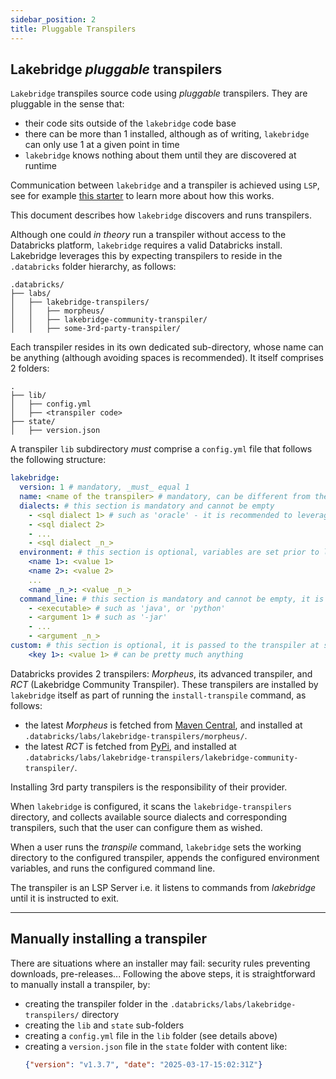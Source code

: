 ```yaml
---
sidebar_position: 2
title: Pluggable Transpilers
---
```


Lakebridge _pluggable_ transpilers
---

`Lakebridge` transpiles source code using _pluggable_ transpilers.
They are pluggable in the sense that:
 - their code sits outside of the `lakebridge` code base
 - there can be more than 1 installed, although as of writing, `lakebridge` can only use 1 at a given point in time
 - `lakebridge` knows nothing about them until they are discovered at runtime

Communication between `lakebridge` and a transpiler is achieved using `LSP`, see for example [this starter](https://github.com/databrickslabs/lakebridge-plugin-starters/tree/python-sdk/python) to learn more about how this works.

This document describes how `lakebridge` discovers and runs transpilers.

Although one could _in theory_ run a transpiler without access to the Databricks platform, `lakebridge` requires a valid Databricks install.
Lakebridge leverages this by expecting transpilers to reside in the `.databricks` folder hierarchy, as follows:


```
.databricks/
├── labs/
│   ├── lakebridge-transpilers/
│   │   ├── morpheus/
│   │   ├── lakebridge-community-transpiler/
│   │   ├── some-3rd-party-transpiler/
```

Each transpiler resides in its own dedicated sub-directory, whose name can be anything (although avoiding spaces is recommended). It itself comprises 2 folders:
```
.
├── lib/
│   ├── config.yml
│   ├── <transpiler code>
├── state/
│   ├── version.json
```

A transpiler `lib` subdirectory _must_ comprise a `config.yml` file that follows the following structure:

```yaml
lakebridge:
  version: 1 # mandatory, _must_ equal 1
  name: <name of the transpiler> # mandatory, can be different from the folder name
  dialects: # this section is mandatory and cannot be empty
    - <sql dialect 1> # such as 'oracle' - it is recommended to leverage existing dialect names
    - <sql dialect 2>
    - ...
    - <sql dialect _n_>
  environment: # this section is optional, variables are set prior to launching the transpiler
    <name 1>: <value 1>
    <name 2>: <value 2>
    ...
    <name _n_>: <value _n_>
  command_line: # this section is mandatory and cannot be empty, it is used to launch the transpiler
    - <executable> # such as 'java', or 'python'
    - <argument 1> # such as '-jar'
    - ...
    - <argument _n_>
custom: # this section is optional, it is passed to the transpiler at startup
    <key 1>: <value 1> # can be pretty much anything
```

Databricks provides 2 transpilers: _Morpheus_, its advanced transpiler, and _RCT_ (Lakebridge Community Transpiler).
These transpilers are installed by `lakebridge` itself as part of running the `install-transpile` command, as follows:
 - the latest _Morpheus_ is fetched from [Maven Central](https://central.sonatype.com/), and installed at `.databricks/labs/lakebridge-transpilers/morpheus/`.
 - the latest _RCT_ is fetched from [PyPi](https://pypi.org/), and installed at `.databricks/labs/lakebridge-transpilers/lakebridge-community-transpiler/`.

Installing 3rd party transpilers is the responsibility of their provider.

When `lakebridge` is configured, it scans the `lakebridge-transpilers` directory, and collects available source dialects and corresponding transpilers, such that the user can configure them as wished.

When a user runs the _transpile_ command, `lakebridge` sets the working directory to the configured transpiler, appends the configured environment variables, and runs the configured command line.

The transpiler is an LSP Server i.e. it listens to commands from _lakebridge_ until it is instructed to exit.

---
Manually installing a transpiler
---

There are situations where an installer may fail: security rules preventing downloads, pre-releases...
Following the above steps, it is straightforward to manually install a transpiler, by:
 - creating the transpiler folder in the `.databricks/labs/lakebridge-transpilers/` directory
 - creating the `lib` and `state` sub-folders
 - creating a `config.yml` file in the `lib` folder (see details above)
 - creating a `version.json` file in the `state` folder with content like:
   ```json
   {"version": "v1.3.7", "date": "2025-03-17-15:02:31Z"}
   ```
